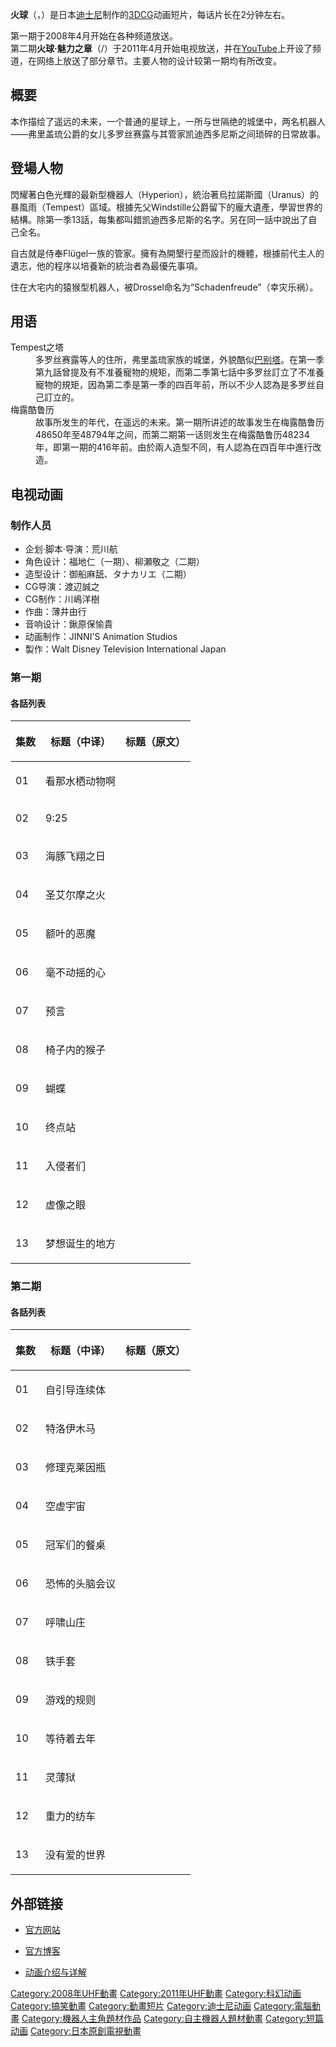 {{Infobox animanga/Headerofja
|標題=火球
|image=
|size=
|caption=
|英文名稱= Fireball
|日文名稱= ファイアボール
|假名=
|羅馬字= 
|類型=[[科幻|科幻]]、[[喜劇|喜劇]]
}}
{{Infobox animanga/name
|original=
|official= 
|formal=
|common= 火球
}}
{{Infobox animanga/TVAnime
|標題={{lang|ja|ファイアボール}}
|原作=
|導演= [[荒川航|荒川航]]
|系列構成= 
|人物設定= [[福地仁|福地仁]]
|音樂=[[薄井由行|薄井由行]]
|動畫製作=[[JINNI'S_Animation_Studios|JINNI'S Animation Studios]] [[Walt_Disney_Television_International_Japan|Walt Disney Television International Japan]]
|播放電視台= {{flagicon|JPN}}  [[東京都會電視台|TOKYO MX]]，[[迪士尼頻道|迪士尼頻道]]
|網路 = {{flagicon|JPN}} [[Disney+|Disney+]]
|播放開始= 2008年4月7日
|播放結束= 2008年6月30日
|話數= 全13話+特典
|Copyright= Disney
}}
{{Infobox animanga/TVAnime
|標題={{lang|ja|ファイアボール チャーミング}}
|原作=
|導演= [[荒川航|荒川航]]
|系列構成= 
|人物設定= [[柳瀬敬之|柳瀬敬之]]
|音樂=[[薄井由行|薄井由行]]
|動畫製作=[[JINNI'S_Animation_Studios|JINNI'S Animation Studios]] [[Walt_Disney_Television_International_Japan|Walt Disney Television International Japan]]
|播放電視台= {{flagicon|JPN}}  [[東京都會電視台|東京都會電視台]]，[[迪士尼頻道|迪士尼頻道]]
|網路 = {{flagicon|JPN}} [[Disney+|Disney+]]
|播放開始= 2011年4月4日
|播放結束= 6月27日
|話數= 
|Copyright= Disney
}}
{{Infobox animanga/Footerofja}}

'''火球'''（{{lang-ja|ファイアボール}}，{{lang-en|Fireball}}）是日本[[迪士尼|迪士尼]]制作的[[3DCG|3DCG]]动画短片，每话片长在2分钟左右。

第一期于2008年4月开始在各种频道放送。<br>
第二期'''火球·魅力之章'''（{{lang|ja|ファイアボール チャーミング}}/{{lang|en|Fireball Charming}}）于2011年4月开始电视放送，并在[[YouTube|YouTube]]上开设了频道，在网络上放送了部分章节。主要人物的设计较第一期均有所改变。

== 概要 ==
本作描绘了遥远的未来，一个普通的星球上，一所与世隔绝的城堡中，两名机器人——弗里盖琉公爵的女儿多罗丝赛露与其管家凯迪西多尼斯之间琐碎的日常故事。

== 登場人物 ==
;{{nihongo|多罗丝赛露|ドロッセル|Drossel von Flügel|聲：[[川庄美雪|川庄美雪]]}}
閃耀著白色光輝的最新型機器人（Hyperion），統治著烏拉諾斯國（Uranus）的暴風雨（Tempest）區域。根據先父Windstille公爵留下的龐大遺產，學習世界的結構。除第一季13話，每集都叫錯凯迪西多尼斯的名字。另在同一話中說出了自己全名。
;{{nihongo|凯迪西多尼斯|ゲデヒトニス|Gedächtnis|聲：[[大川透|大川透]]}}
自古就是侍奉Flügel一族的管家。擁有為開墾行星而設計的機體，根據前代主人的遺志，他的程序以培養新的統治者為最優先事項。
;{{nihongo|猴子|猿|Die Schadenfreude|聲：[[郷里大辅|郷里大辅]]}}
住在大宅内的猿猴型机器人，被Drossel命名为“Schadenfreude”（幸灾乐祸）。

== 用语 ==
;Tempest之塔
:多罗丝赛露等人的住所，弗里盖琉家族的城堡，外貌酷似[[巴别塔|巴别塔]]。在第一季第九話曾提及有不准養寵物的規矩，而第二季第七話中多罗丝訂立了不准養寵物的規矩，因為第二季是第一季的四百年前，所以不少人認為是多罗丝自己訂立的。
;梅露酷鲁历
:故事所发生的年代，在遥远的未来。第一期所讲述的故事发生在梅露酷鲁历48650年至48794年之间，而第二期第一话则发生在梅露酷鲁历48234年，即第一期的416年前。由於兩人造型不同，有人認為在四百年中進行改造。

== 电视动画 ==
=== 制作人员 ===
*企划·脚本·导演：荒川航
*角色设计：福地仁（一期）、柳瀬敬之（二期）
*造型设计：御船麻舐、タナカリエ（二期）
*CG导演：渡辺誠之
*CG制作：川嶋洋樹
*作曲：薄井由行
*音响设计：鍬原保愉貴
*动画制作：JINNI'S Animation Studios
*製作：Walt Disney Television International Japan

===第一期===
==== 各話列表 ====
{| class="wikitable"
|-
!集数!!标题（中译）!!标题（原文）
|- 
|01||看那水栖动物啊||{{lang|ja|その水棲動物を見よ}}
|-  
|02||9:25||{{lang|ja|９：２５}}
|- 
|03||海豚飞翔之日||{{lang|ja|イルカが飛んだ日}}
|- 
|04||圣艾尔摩之火||{{lang|ja|セントエルモの火}}
|-
|05||额叶的恶魔||{{lang|ja|前頭葉の悪魔}} 
|-
|06||毫不动摇的心||{{lang|ja|ゆるぎないこころ}}
|- 
|07||预言||{{lang|ja|プロフェシー}}
|- 
|08||椅子内的猴子||{{lang|ja|座面の猿}}
|- 
|09||蝴蝶||{{lang|ja|バタフライ}}
|- 
|10||终点站||{{lang|ja|終着駅}}
|- 
|11||入侵者们||{{lang|ja|侵入者たち}}
|- 
|12||虚像之眼||{{lang|ja|虚像の眼}}
|- 
|13||梦想诞生的地方||{{lang|ja|夢の生まれる場所}}
|}

===第二期===
==== 各話列表 ====
{| class="wikitable"
|-
!集数!!标题（中译）!!标题（原文）
|- 
|01||自引导连续体||{{lang|ja|ブートストラップ連続体}}
|-  
|02||特洛伊木马||{{lang|ja|トロイに木馬}}
|-  
|03||修理克莱因瓶||{{lang|ja|クラインの壷直し}}
|-  
|04||空虚宇宙||{{lang|ja|うつろな宇宙}}
|-  
|05||冠军们的餐桌||{{lang|ja|チャンピオンたちの食卓}}
|-  
|06||恐怖的头脑会议||{{lang|ja|恐怖の頭脳会議}}
|-  
|07||呼啸山庄||{{lang|ja|嵐が丘}}
|-  
|08||铁手套||{{lang|ja|ガントレット}}
|-  
|09||游戏的规则||{{lang|ja|ゲームの規則}}
|-  
|10||等待着去年||{{lang|ja|去年を待ちながら}}
|-  
|11||灵薄狱||{{lang|ja|リンボ}}
|-  
|12||重力的纺车||{{lang|ja|重力の糸車}}
|-  
|13||没有爱的世界||{{lang|ja|アイなき世界}}
|}

== 外部链接 ==
* {{ja}}[https://web.archive.org/web/20111018111643/http://www.disneychannel.jp/dc/program/anime/fireball/ 官方网站]
* {{ja}}[https://web.archive.org/web/20111018143959/http://www.disneychannel.jp/dc/program/anime/fireball/blog/ 官方博客]
* {{zh}}[http://trow.cc/wiki/fireball/start 动画介绍与详解]

{{DEFAULTSORT:Fireball}}
[[Category:2008年UHF動畫|Category:2008年UHF動畫]]
[[Category:2011年UHF動畫|Category:2011年UHF動畫]]
[[Category:科幻动画|Category:科幻动画]]
[[Category:搞笑動畫|Category:搞笑動畫]]
[[Category:動畫短片|Category:動畫短片]]
[[Category:迪士尼动画|Category:迪士尼动画]]
[[Category:電腦動畫|Category:電腦動畫]]
[[Category:機器人主角題材作品|Category:機器人主角題材作品]]
[[Category:自主機器人題材動畫|Category:自主機器人題材動畫]]
[[Category:短篇动画|Category:短篇动画]]
[[Category:日本原創電視動畫|Category:日本原創電視動畫]]